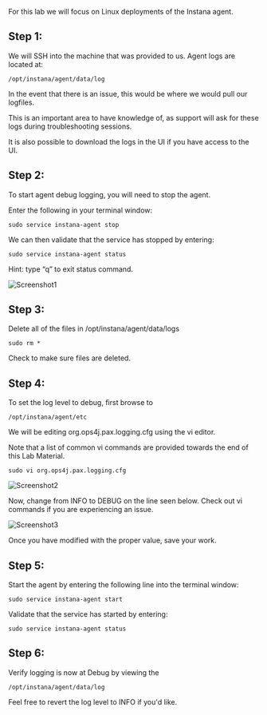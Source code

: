 
For this lab we will focus on Linux deployments of the Instana agent.

## Step 1:

We will SSH into the machine that was provided to us. Agent logs are located at:

```
/opt/instana/agent/data/log
```

In the event that there is an issue, this would be where we would pull our logfiles. 

This is an important area to have knowledge of, as support will ask for these logs during troubleshooting sessions. 

It is also possible to download the logs in the UI if you have access to the UI.

## Step 2: 

To start agent debug logging, you will need to stop the agent.

Enter the following in your terminal window:

```
sudo service instana-agent stop
```

We can then validate that the service has stopped by entering:

```
sudo service instana-agent status
```

Hint: type “q” to exit status command.

![Screenshot1](images/2.3.png)

## Step 3:

Delete all of the files in /opt/instana/agent/data/logs

```
sudo rm *
```

Check to make sure files are deleted.

## Step 4:

To set the log level to debug, first browse to 

```
/opt/instana/agent/etc
```

We will be editing org.ops4j.pax.logging.cfg using the vi editor.

Note that a list of common vi commands are provided towards the end of this Lab Material. 

```
sudo vi org.ops4j.pax.logging.cfg
```

![Screenshot2](images/2.2.png)

Now, change from INFO to DEBUG on the line seen below.
Check out vi commands if you are experiencing an issue.

![Screenshot3](images/2.1.png)

Once you have modified with the proper value, save your work.

## Step 5:

Start the agent by entering the following line into the terminal window:

```
sudo service instana-agent start
```

Validate that the service has started by entering:

```
sudo service instana-agent status
```

## Step 6:

Verify logging is now at Debug by viewing the

```
/opt/instana/agent/data/log
```

Feel free to revert the log level to INFO if you'd like.








